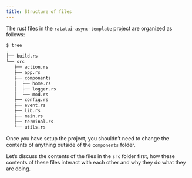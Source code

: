 ```yaml
---
title: Structure of files
---
```


The rust files in the `ratatui-async-template` project are organized as follows:

```bash
$ tree
.
├── build.rs
└── src
   ├── action.rs
   ├── app.rs
   ├── components
   │  ├── home.rs
   │  ├── logger.rs
   │  └── mod.rs
   ├── config.rs
   ├── event.rs
   ├── lib.rs
   ├── main.rs
   ├── terminal.rs
   └── utils.rs
```

Once you have setup the project, you shouldn't need to change the contents of anything outside of the `components` folder.

Let's discuss the contents of the files in the `src` folder first, how these contents of these files interact with each other and why they do what they are doing.
